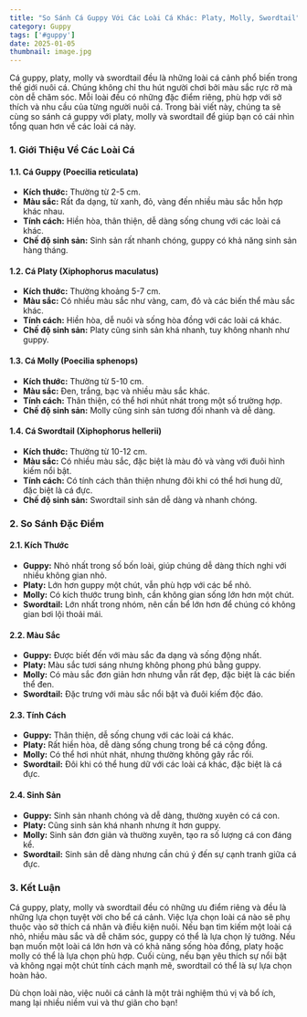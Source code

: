 ```yaml
---
title: "So Sánh Cá Guppy Với Các Loài Cá Khác: Platy, Molly, Swordtail"
category: Guppy
tags: ['#guppy']
date: 2025-01-05
thumbnail: image.jpg
---
```


Cá guppy, platy, molly và swordtail đều là những loài cá cảnh phổ biến trong thế giới nuôi cá. Chúng không chỉ thu hút người chơi bởi màu sắc rực rỡ mà còn dễ chăm sóc. Mỗi loài đều có những đặc điểm riêng, phù hợp với sở thích và nhu cầu của từng người nuôi cá. Trong bài viết này, chúng ta sẽ cùng so sánh cá guppy với platy, molly và swordtail để giúp bạn có cái nhìn tổng quan hơn về các loài cá này.

### 1. **Giới Thiệu Về Các Loài Cá**

#### **1.1. Cá Guppy (Poecilia reticulata)**
- **Kích thước:** Thường từ 2-5 cm.
- **Màu sắc:** Rất đa dạng, từ xanh, đỏ, vàng đến nhiều màu sắc hỗn hợp khác nhau.
- **Tính cách:** Hiền hòa, thân thiện, dễ dàng sống chung với các loài cá khác.
- **Chế độ sinh sản:** Sinh sản rất nhanh chóng, guppy có khả năng sinh sản hàng tháng.

#### **1.2. Cá Platy (Xiphophorus maculatus)**
- **Kích thước:** Thường khoảng 5-7 cm.
- **Màu sắc:** Có nhiều màu sắc như vàng, cam, đỏ và các biến thể màu sắc khác.
- **Tính cách:** Hiền hòa, dễ nuôi và sống hòa đồng với các loài cá khác.
- **Chế độ sinh sản:** Platy cũng sinh sản khá nhanh, tuy không nhanh như guppy.

#### **1.3. Cá Molly (Poecilia sphenops)**
- **Kích thước:** Thường từ 5-10 cm.
- **Màu sắc:** Đen, trắng, bạc và nhiều màu sắc khác.
- **Tính cách:** Thân thiện, có thể hơi nhút nhát trong một số trường hợp.
- **Chế độ sinh sản:** Molly cũng sinh sản tương đối nhanh và dễ dàng.

#### **1.4. Cá Swordtail (Xiphophorus hellerii)**
- **Kích thước:** Thường từ 10-12 cm.
- **Màu sắc:** Có nhiều màu sắc, đặc biệt là màu đỏ và vàng với đuôi hình kiếm nổi bật.
- **Tính cách:** Có tính cách thân thiện nhưng đôi khi có thể hơi hung dữ, đặc biệt là cá đực.
- **Chế độ sinh sản:** Swordtail sinh sản dễ dàng và nhanh chóng.

### 2. **So Sánh Đặc Điểm**

#### **2.1. Kích Thước**
- **Guppy:** Nhỏ nhất trong số bốn loài, giúp chúng dễ dàng thích nghi với nhiều không gian nhỏ.
- **Platy:** Lớn hơn guppy một chút, vẫn phù hợp với các bể nhỏ.
- **Molly:** Có kích thước trung bình, cần không gian sống lớn hơn một chút.
- **Swordtail:** Lớn nhất trong nhóm, nên cần bể lớn hơn để chúng có không gian bơi lội thoải mái.

#### **2.2. Màu Sắc**
- **Guppy:** Được biết đến với màu sắc đa dạng và sống động nhất.
- **Platy:** Màu sắc tươi sáng nhưng không phong phú bằng guppy.
- **Molly:** Có màu sắc đơn giản hơn nhưng vẫn rất đẹp, đặc biệt là các biến thể đen.
- **Swordtail:** Đặc trưng với màu sắc nổi bật và đuôi kiếm độc đáo.

#### **2.3. Tính Cách**
- **Guppy:** Thân thiện, dễ sống chung với các loài cá khác.
- **Platy:** Rất hiền hòa, dễ dàng sống chung trong bể cá cộng đồng.
- **Molly:** Có thể hơi nhút nhát, nhưng thường không gây rắc rối.
- **Swordtail:** Đôi khi có thể hung dữ với các loài cá khác, đặc biệt là cá đực.

#### **2.4. Sinh Sản**
- **Guppy:** Sinh sản nhanh chóng và dễ dàng, thường xuyên có cá con.
- **Platy:** Cũng sinh sản khá nhanh nhưng ít hơn guppy.
- **Molly:** Sinh sản đơn giản và thường xuyên, tạo ra số lượng cá con đáng kể.
- **Swordtail:** Sinh sản dễ dàng nhưng cần chú ý đến sự cạnh tranh giữa cá đực.

### 3. **Kết Luận**

Cá guppy, platy, molly và swordtail đều có những ưu điểm riêng và đều là những lựa chọn tuyệt vời cho bể cá cảnh. Việc lựa chọn loài cá nào sẽ phụ thuộc vào sở thích cá nhân và điều kiện nuôi. Nếu bạn tìm kiếm một loài cá nhỏ, nhiều màu sắc và dễ chăm sóc, guppy có thể là lựa chọn lý tưởng. Nếu bạn muốn một loài cá lớn hơn và có khả năng sống hòa đồng, platy hoặc molly có thể là lựa chọn phù hợp. Cuối cùng, nếu bạn yêu thích sự nổi bật và không ngại một chút tính cách mạnh mẽ, swordtail có thể là sự lựa chọn hoàn hảo.

Dù chọn loài nào, việc nuôi cá cảnh là một trải nghiệm thú vị và bổ ích, mang lại nhiều niềm vui và thư giãn cho bạn!